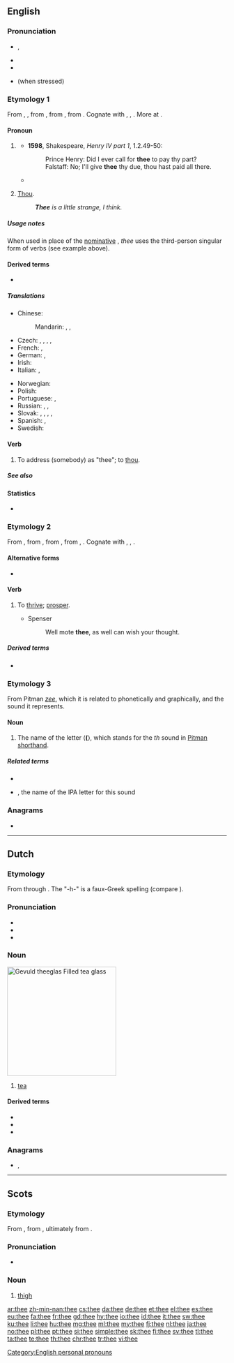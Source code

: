 {{also|thée}}
==English==
{{wikipedia}}

===Pronunciation===
* {{enPR|''th''ē}}, {{IPA|/ðiː/|lang=en}}
* {{audio|en-us-thee.ogg|Audio (US)|lang=en}}
* {{rhymes|iː|lang=en}}
* {{homophones|lang=en|the}} (when stressed)

===Etymology 1===
From {{etyl|enm|en}} {{m|enm|thee}}, {{m|enm|the}}, from {{etyl|ang|en}} {{m|enm|þe|þē|thee|pos=originally dative, but later also accusative}}, from {{etyl|gem-pro|en}} {{m|gem-pro|*þiz||thee}}, from {{etyl|ine-pro|en}} {{m|ine-pro|*te||second-person singular pronoun}}. Cognate with {{etyl|nds-de|-}} {{m|nds-de|du||thee}}, {{etyl|de|-}} {{m|de|dir||thee|pos=dative pron.}}, {{etyl|is|-}} {{m|is|þér||thee}}. More at {{l|en|thou}}.

====Pronoun====
{{en-pron|desc=second-person singular, objective case|nominative|thou|reflexive|thyself}}

# {{label|en|archaic|literary}} {{non-gloss definition|[[objective case|Objective case]] of '''''[[thou]]'''''.}}
#* '''1598''', Shakespeare, ''Henry IV part 1'', 1.2.49-50:
#*: Prince Henry: Did I ever call for '''thee''' to pay thy part?
#*: Falstaff: No; I'll give '''thee''' thy due, thou hast paid all there.
#* {{quote-song|year=1742|composer={{w|Charles Wesley}}|title={{w|Come, O Thou Traveler Unknown}}|passage=Come, O thou Traveller unknown, / Whom still I hold, but cannot see! / My company before is gone, / And I am left alone with '''Thee'''; / With '''Thee''' all night I mean to stay, / And wrestle till the break of day.}}
# {{label|en|Quaker|Amish|Pennsylvania Dutch English}} [[thou|Thou]].
#: '''''Thee''' is a little strange, I think.''

=====Usage notes=====
When used in place of the [[nominative case|nominative]] {{m|en|thou}}, ''thee'' uses the third-person singular form of verbs (see example above).

====Derived terms====
* {{l|en|get thee behind me}}

=====Translations=====
{{trans-top|Objective case of 'thou'}}
<!-- Grammar details like the ones below belong in the foreign entries, not English translation tables. -->
* Chinese:
*: Mandarin: {{t+|cmn|你|sc=Hani}}, {{t+|cmn|汝|sc=Hani}}, {{t+|cmn|尔|sc=Hani}}
* Czech: {{t+|cs|tě}}, {{t|cs|tebe}}, {{t+|cs|ti}}, {{t|cs|tobě}}, {{t|cs|tebou}}
* French: {{qualifier|informal and addressing one person; used after a preposition}} {{t+|fr|toi}}, {{qualifier|informal and addressing one person; used before a verb}} {{t+|fr|te}}
* German: {{t+|de|dich}}, {{t+|de|dir}}
* Irish: {{t|ga|thú}}
* Italian: {{qualifier|informal and addressing one person; used after a preposition}} {{t+|it|te}}, {{qualifier|informal and addressing one person; used before a verb}} {{t+|it|ti}}
{{trans-mid}}
* Norwegian: {{t+|no|deg}}
* Polish: {{t|pl|cię}}
* Portuguese: {{t+|pt|tu}}, {{t+|pt|ti}}
* Russian: {{t+|ru|тебя́}} {{qualifier|genitive, accusative}}, {{t+|ru|тебе́}} {{qualifier|dative, prepositional}}, {{t+|ru|тобо́й}} {{qualifier|instrumental}}
* Slovak: {{t|sk|ťa}}, {{t|sk|teba}}, {{t|sk|ti}}, {{t|sk|tebe}}, {{t|sk|tebou}}
* Spanish: {{t+|es|te}}, {{t+|es|ti}}
* Swedish: {{t+|sv|dig}}
{{trans-bottom}}
{{trans-see|thou}}

====Verb====
{{en-verb|thees|theeing|theed}}

# {{label|en|transitive}} To address (somebody) as "thee"; to [[thou]].

=====See also=====
{{English personal pronouns}}

====Statistics====
* {{rank|case|fact|known|315|thee|hope|er|children}}

===Etymology 2===
From {{etyl|enm|en}} {{m|enm|theen||to increase, prosper, flourish}}, from {{etyl|ang|en}} {{m|ang|þēon||to thrive, prosper, flourish, grow}}, from {{etyl|gem-pro|en}} {{m|gem-pro|*þinhaną||to thrive, succeed}}, from {{etyl|ine-pro|en}} {{m|ine-pro|*tenk-}}, {{m|ine-pro|*tenkh-||to succeed, turn out well}}. Cognate with {{etyl|nl|-}} {{m|nl|gedijen||to flourish, thrive, prosper, succeed}}, {{etyl|de|-}} {{m|de|gedeihen||to thrive}}, {{etyl|got|-}} {{m|got|𐌲𐌰𐌸𐌴𐌹𐌷𐌰𐌽||to increase, thrive}}.

====Alternative forms====
* {{l|en|the}} {{qualifier|Scotland}}

====Verb====
{{en-verb|thees|theeing|theed}}

# {{label|en|intransitive|archaic|literary|UK|_|dialectal}} To [[thrive]]; [[prosper]].
#* Spenser
#*: Well mote '''thee''', as well can wish your thought.

=====Derived terms=====
* {{l|en|theedom}}

===Etymology 3===
From Pitman ''[[zee]]'', which it is related to phonetically and graphically, and the sound it represents.

====Noun====
{{en-noun}}

# The name of the letter ⟨'''('''⟩, which stands for the ''th'' sound {{IPAchar|/ð/|lang=en}} in [[Pitman shorthand]].

=====Related terms=====
* {{l|en|ith}}
* {{l|en|eth}}, the name of the IPA letter for this sound

===Anagrams===
* {{l|en|ethe}}

[[Category:English personal pronouns]]

----

==Dutch==
{{wikipedia|lang=nl}}

===Etymology===
From {{der|nl|nan|茶|tr=tê}} through {{der|nl|ms|teh}}. The "-h-" is a faux-Greek spelling (compare {{etyl|el|-}} {{m|el|τσάι}}).

===Pronunciation===
* {{audio|Nl-thee.ogg|Audio|lang=nl}}
* {{rhymes|eː|lang=nl}}
* {{IPA|/teː/|lang=nl}}

===Noun===
[[Image:Kopje thee.jpg|thumb|250px|''Gevuld '''thee'''glas''<br/>Filled '''tea''' glass]]
{{nl-noun|m|-en|theetje}}

# [[tea]]

====Derived terms====
* {{l|nl|theeglas}}
* {{l|nl|theelepel}}
* {{l|nl|theepauze}}

===Anagrams===
* {{l|nl|heet}}, {{l|nl|hete}}

----

==Scots==

===Etymology===
From {{etyl|ang|sco}} {{m|ang|þēoh}}, from {{etyl|gem-pro|sco}} {{m|gem-pro|*þeuhą}}, ultimately from {{etyl|ine-pro|sco}} {{m|ine-pro|*tewk-}}.

===Pronunciation===
* {{IPA|/θiː/|lang=sco}}

===Noun===
{{sco-noun}}

# [[thigh]]

[[ar:thee]]
[[zh-min-nan:thee]]
[[cs:thee]]
[[da:thee]]
[[de:thee]]
[[et:thee]]
[[el:thee]]
[[es:thee]]
[[eu:thee]]
[[fa:thee]]
[[fr:thee]]
[[gd:thee]]
[[hy:thee]]
[[io:thee]]
[[id:thee]]
[[it:thee]]
[[sw:thee]]
[[ku:thee]]
[[li:thee]]
[[hu:thee]]
[[mg:thee]]
[[ml:thee]]
[[my:thee]]
[[fj:thee]]
[[nl:thee]]
[[ja:thee]]
[[no:thee]]
[[pl:thee]]
[[pt:thee]]
[[si:thee]]
[[simple:thee]]
[[sk:thee]]
[[fi:thee]]
[[sv:thee]]
[[tl:thee]]
[[ta:thee]]
[[te:thee]]
[[th:thee]]
[[chr:thee]]
[[tr:thee]]
[[vi:thee]]
